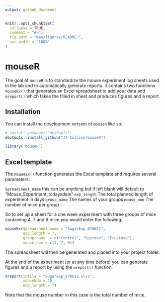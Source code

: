 ```yaml
---
output: github_document
---
```


<!-- README.md is generated from README.Rmd. Please edit that file -->

```r
knitr::opts_chunk$set(
  collapse = TRUE,
  comment = "#>",
  fig.path = "man/figures/README-",
  out.width = "100%"
)
```

# mouseR

<!-- badges: start -->
<!-- badges: end -->

The goal of `mouseR` is to standardize the mouse experiment log sheets used in the lab and to automatically generate reports. It contains two functions `mouseEx()` that generates an Excel spreadsheet to add your data and `mreport()` which takes the filled in sheet and produces figures and a report.

## Installation

You can install the development version of `mouseR` like so:

``` r
# install.packages("devtools")
devtools::install_github("JT-Collins/mouseR")

library('mouseR')
```
## Excel template

The `mouseEx()` function generates the Excel template and requires several parameters:

`Spreadsheet_name`  this can be anything but if left blank will default to "Mouse_Experiment_todaysdate"
`exp_length`        The total planned length of experiment in days
`group_name`        The names of your groups
`mouse_num`         The number of mice per group

So to set up a sheet for a one week experiment with three groups of mice containing 4, 7 and 9 mice you would enter the following:


``` r
mouseEx(Spreadsheet_name = "SugarExp_070622",
        exp_length = 7,
        group_name  = c("Control", "Sucrose", "Fructose"),
        mouse_num = c(4, 7, 9))
```
The spreadsheet will then be generated and placed into your project folder.

At the end of the experiment (or at any time before) you can generate figures and a report by using the `mreport()` function.


``` r
mreport(infile = "SugarExp_070622.xlxs",
        mouseNum = 20,
        exp_length = 7)
```

Note that the mouse number in this case is the total number of mice.
